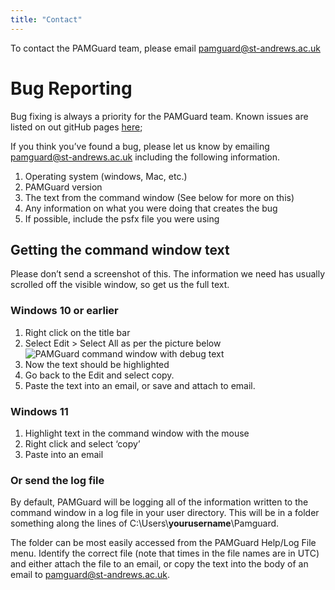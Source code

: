 ```yaml
---
title: "Contact"
---
```


To contact the PAMGuard team, please email [pamguard\@st-andrews.ac.uk](mailto:pamguard@st-andrews.ac.uk)

# Bug Reporting

Bug fixing is always a priority for the PAMGuard team. Known issues are listed on
out gitHub pages [here](https://github.com/PAMGuard/PAMGuard/issues);

If you think you've found a bug, please let us know by emailing
[pamguard\@st-andrews.ac.uk](mailto:pamguard@st-andrews.ac.uk) including the 
following information.

1. Operating system (windows, Mac, etc.)
2. PAMGuard version
3. The text from the command window (See below for more on this)
4. Any information on what you were doing that creates the bug
5. If possible, include the psfx file you were using


## Getting the command window text
Please don't send a screenshot of this. The information we need has usually scrolled 
off the visible window, so get us the full text. 

### Windows 10 or earlier
1. Right click on the title bar
2. Select Edit > Select All as per the picture below
![PAMGuard command window with debug text](./images/cmdselect.png)
3. Now the text should be highlighted
4. Go back to the Edit and select copy.
5. Paste the text into an email, or save and attach to email.

### Windows 11
1. Highlight text in the command window with the mouse
2. Right click and select 'copy'
3. Paste into an email

### Or send the log file
By default, PAMGuard will be logging all of the information written to the command 
window in a log file in your user directory. This will be in a 
folder something along the lines of C:\\Users\\**yourusername**\\Pamguard.

The folder can be most easily accessed from the PAMGuard Help/Log File menu.
Identify the correct file (note that times in the file names are in UTC) and 
either attach the file to an email, or copy the text into the body of 
an email to [pamguard\@st-andrews.ac.uk](mailto:pamguard@st-andrews.ac.uk).

 